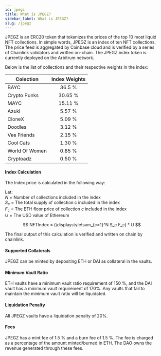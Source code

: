 ```yaml
---
id: jpegz
title: What is JPEGZ?
sidebar_label: What is JPEGZ?
slug: /jpegz
---
```



<link
    rel="stylesheet"
    href="https://cdn.jsdelivr.net/npm/katex@0.12.0/dist/katex.min.css"
    integrity="sha384-AfEj0r4/OFrOo5t7NnNe46zW/tFgW6x/bCJG8FqQCEo3+Aro6EYUG4+cU+KJWu/X"
    crossOrigin="anonymous"
/>

JPEGZ is an ERC20 token that tokenizes the prices of the top 10 most liquid NFT collections. 
In simple words, JPEGZ is an index of ten NFT collections. 
The price feed is aggregated by Coinbase cloud and is verified by a series of Chainlink validators and written on-chain.
The JPEGZ index token is currently deployed on the Arbitrum network. 

Below is the list of collections and their respective weights in the index:

| Colection   |      Index Weights      |
|----------|:-------------:|
| BAYC |  36.5 % |
| Crypto Punks |   30.65 %    |
| MAYC | 15.11 % |
| Azuki | 5.57 % |
| CloneX | 5.09 % |
| Doodles | 3.12 % |
| Vee Friends | 2.15 % |
| Cool Cats | 1.30 % |
| World Of Women | 0.85 % |
| Cryptoadz | 0.50 % | 

#### Index Calculation

The Index price is calculated in the following way:

Let:<br />
$N$ = Number of collections included in the index <br />
$S_c$ = The total supply of collection c included in the index <br />
$F_c$ = The ETH floor price of collection c included in the index <br />
$U$ = The USD value of Ethereum <br />

$$
NFTIndex = (\displaystyle\sum_{c=1}^N S_c F_c) * U
$$ 

The final output of this calculation is verified and written on chain by chainlink.

#### Supported Collaterals

JPEGZ can be minted by depositing ETH or DAI as collateral in the vaults.

#### Minimum Vault Ratio

ETH vaults have a minimum vault ratio requirement of 150 %, and the DAI vault has a minimum vault requirement of 170%. Any vaults that fail to maintain the minimum vault ratio will be liquidated.

#### Liquidation Penalty

All JPEGZ vaults have a liquidation penalty of 20%.  

#### Fees
JPEGZ has a mint fee of 1.5 % and a burn fee of 1.5 %. The fee is charged as a percentage of the amount minted/burned in ETH. The DAO owns the revenue generated through these fees.  
